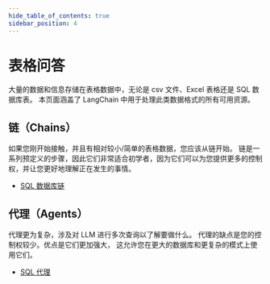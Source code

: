 ```yaml
---
hide_table_of_contents: true
sidebar_position: 4
---
```


# 表格问答

大量的数据和信息存储在表格数据中，无论是 csv 文件、Excel 表格还是 SQL 数据库表。
本页面涵盖了 LangChain 中用于处理此类数据格式的所有可用资源。

## 链（Chains）

如果您刚开始接触，并且有相对较小/简单的表格数据，您应该从链开始。
链是一系列预定义的步骤，因此它们非常适合初学者，因为它们可以为您提供更多的控制权，并让您更好地理解正在发生的事情。

- [SQL 数据库链](../modules/chains/popular/sqlite)

## 代理（Agents）

代理更为复杂，涉及对 LLM 进行多次查询以了解要做什么。
代理的缺点是您的控制权较少。优点是它们更加强大，
这允许您在更大的数据库和更复杂的模式上使用它们。

- [SQL 代理](/docs/integrations/toolkits/sql)
